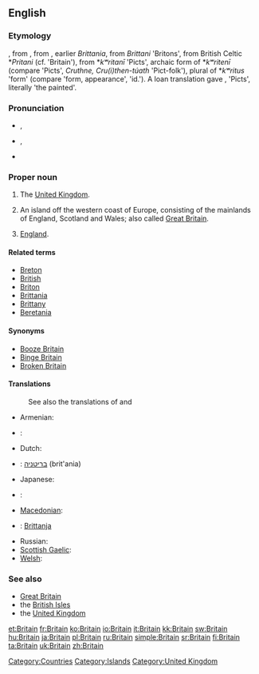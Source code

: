 {{wikipedia|dab=Britain}}
==English==

===Etymology===
{{etyl|enm}} {{term|Breteyne|lang=enm}}, from {{etyl|fro}} {{term|Bretaigne|lang=fro}}, from {{etyl|la}} {{term|Britannia|lang=la}}, earlier ''Brittania'', from ''Brittani'' 'Britons', from British Celtic *''Pritani'' (cf. {{etyl|cy|-}} {{term|Prydain}} 'Britain'), from {{proto|Celtic}} *''kʷritanī'' 'Picts', archaic form of *''kʷritenī'' (compare {{etyl|cy|-}} {{term|Prydyn}} 'Picts', {{etyl|sga|-}} ''Cruthne, Cru(i)then-túath'' 'Pict-folk'), plural of *''kʷritus'' 'form' (compare {{etyl|cy}} {{term|pryd}} 'form, appearance', {{etyl|sga}} {{term|cruth}} 'id.'). A loan translation gave {{etyl|la}} {{term|Picti}}, 'Picts', literally 'the painted'.

===Pronunciation===
* {{a|UK}} {{IPA|/ˈbɹɪt.ən/}}, {{SAMPA|/"brIt(@)n/}}
* {{a|US}} {{IPA|/ˈbɹɪt.ɪn/}}, {{SAMPA|/br\`ItIn/}}
* {{rhymes|ɪtən}}

===Proper noun===
{{en-proper noun}}

# The [[United Kingdom]].
# {{context|loosely|_|but|_|erroneously}} An island off the western coast of Europe, consisting of the mainlands of England, Scotland and Wales; also called [[Great Britain]].
# {{context|loosely|_|but|_|erroneously}} [[England]].

====Related terms====
* [[Breton]]
* [[British]]
* [[Briton]]
* [[Brittania]]
* [[Brittany]]
* [[Beretania]]

====Synonyms====
* [[Booze Britain]]
* [[Binge Britain]]
* [[Broken Britain]]

====Translations====
{{trans-top|island}}
: See also the translations of {{term|Great Britain}} and {{term|British Isles}}
* Armenian: {{t-|hy|Բրիտանիա|tr=Britania}}
* {{ttbc|Croatian}}: {{t-|hr|Britanija|f}}
* Dutch: {{t|nl|Britannië|n}}
* {{ttbc|Hebrew}}: [[בריטניה]] (brit'ania)
* Japanese: {{t-|ja|ブリテン|tr=Buriten}}
{{trans-mid}}
* {{ttbc|Kurdish}}: {{ku-Arab|[[به‌ریتانیا]]}}
* [[Macedonian]]: {{t+|mk|Британија|f|tr=Británija}}
* {{ttbc|Maltese}}: [[Brittanja]]
* Russian: {{t+|ru|Британия|f|tr=Británija}}
* [[Scottish Gaelic]]: {{t-|gd|Breatainn|f|xs=Scottish Gaelic}}
* [[Welsh]]: {{t-|cy|Prydain|xs=Welsh}}
{{trans-bottom}}

{{trans-see|United Kingdom}}

{{trans-see|England}}

===See also===
* [[Great Britain]]
* the [[British Isles]]
* the [[United Kingdom]]

[[Category:Countries]]
[[Category:Islands]]
[[Category:United Kingdom]]

[[et:Britain]]
[[fr:Britain]]
[[ko:Britain]]
[[io:Britain]]
[[it:Britain]]
[[kk:Britain]]
[[sw:Britain]]
[[hu:Britain]]
[[ja:Britain]]
[[pl:Britain]]
[[ru:Britain]]
[[simple:Britain]]
[[sr:Britain]]
[[fi:Britain]]
[[ta:Britain]]
[[uk:Britain]]
[[zh:Britain]]